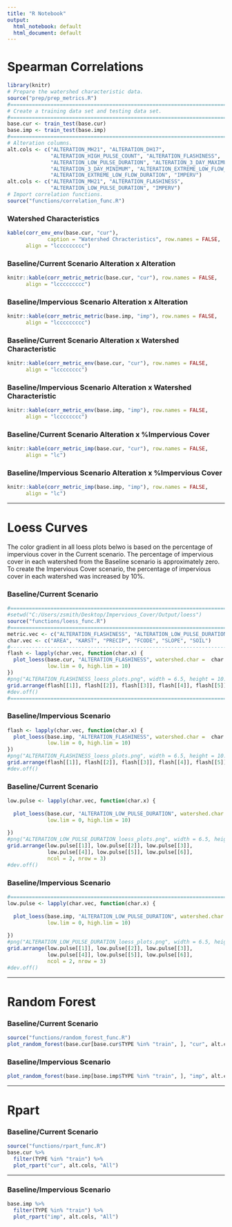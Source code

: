 ```yaml
---
title: "R Notebook"
output:
  html_notebook: default
  html_document: default
---
```

# Spearman Correlations
```r
library(knitr)
# Prepare the watershed characteristic data.
source("prep/prep_metrics.R")
#==============================================================================
# Create a training data set and testing data set.
#==============================================================================
base.cur <- train_test(base.cur)
base.imp <- train_test(base.imp)
#==============================================================================
# Alteration columns.
alt.cols <- c("ALTERATION_MH21", "ALTERATION_DH17",
              "ALTERATION_HIGH_PULSE_COUNT", "ALTERATION_FLASHINESS",
              "ALTERATION_LOW_PULSE_DURATION", "ALTERATION_3_DAY_MAXIMUM",
              "ALTERATION_3_DAY_MINIMUM", "ALTERATION_EXTREME_LOW_FLOW_FREQ",
              "ALTERATION_EXTREME_LOW_FLOW_DURATION", "IMPERV")
alt.cols <- c("ALTERATION_MH21", "ALTERATION_FLASHINESS",
              "ALTERATION_LOW_PULSE_DURATION", "IMPERV")
# Import correlation functions.
source("functions/correlation_func.R")
```
### Watershed Characteristics
```r
kable(corr_env_env(base.cur, "cur"),
             caption = "Watershed Chracteristics", row.names = FALSE,
      align = "lccccccccc")
```
### Baseline/Current Scenario Alteration x Alteration
```r
knitr::kable(corr_metric_metric(base.cur, "cur"), row.names = FALSE,
      align = "lccccccccc")
```
### Baseline/Impervious Scenario Alteration x Alteration
```r
knitr::kable(corr_metric_metric(base.imp, "imp"), row.names = FALSE,
      align = "lccccccccc")
```
### Baseline/Current Scenario Alteration x Watershed Characteristic
```r
knitr::kable(corr_metric_env(base.cur, "cur"), row.names = FALSE,
      align = "lcccccccc")
```
### Baseline/Impervious Scenario Alteration x Watershed Characteristic
```r
knitr::kable(corr_metric_env(base.imp, "imp"), row.names = FALSE,
      align = "lcccccccc")
```
### Baseline/Current Scenario Alteration x %Impervious Cover
```r
knitr::kable(corr_metric_imp(base.cur, "cur"), row.names = FALSE,
      align = "lc")
```
### Baseline/Impervious Scenario Alteration x %Impervious Cover
```r
knitr::kable(corr_metric_imp(base.imp, "imp"), row.names = FALSE,
      align = "lc")
```
***
# Loess Curves

The color gradient in all loess plots belwo is based on the percentage of impervious
cover in the Current scenario. The percentage of impervious cover in each
watershed from the Baseline scenario is approximately zero. To create the 
Impervious Cover scenario, the percentage of impervious cover in each watershed
was increased by 10%.


### Baseline/Current Scenario
```r
#==============================================================================
#setwd("C:/Users/zsmith/Desktop/Impervious_Cover/Output/loess")
source("functions/loess_func.R")
#==============================================================================
metric.vec <- c("ALTERATION_FLASHINESS", "ALTERATION_LOW_PULSE_DURATION")
char.vec <- c("AREA", "KARST", "PRECIP", "FCODE", "SLOPE", "SOIL")
#-----------------------------------------------------------------------------
flash <- lapply(char.vec, function(char.x) {
  plot_loess(base.cur, "ALTERATION_FLASHINESS", watershed.char =  char.x,
             low.lim = 0, high.lim = 10)
})
#png("ALTERATION_FLASHINESS_loess_plots.png", width = 6.5, height = 10.5, units = "in", res = 800)
grid.arrange(flash[[1]], flash[[2]], flash[[3]], flash[[4]], flash[[5]], flash[[6]])
#dev.off()
#==============================================================================


```
### Baseline/Impervious Scenario
```r
flash <- lapply(char.vec, function(char.x) {
  plot_loess(base.imp, "ALTERATION_FLASHINESS", watershed.char =  char.x,
             low.lim = 0, high.lim = 10)
})
#png("ALTERATION_FLASHINESS_loess_plots.png", width = 6.5, height = 10.5, units = "in", res = 800)
grid.arrange(flash[[1]], flash[[2]], flash[[3]], flash[[4]], flash[[5]], flash[[6]])
#dev.off()
```
### Baseline/Current Scenario
```r
low.pulse <- lapply(char.vec, function(char.x) {
  
  plot_loess(base.cur, "ALTERATION_LOW_PULSE_DURATION", watershed.char =  char.x,
             low.lim = 0, high.lim = 10)
  
})
#png("ALTERATION_LOW_PULSE_DURATION_loess_plots.png", width = 6.5, height = 10.5, units = "in", res = 800)
grid.arrange(low.pulse[[1]], low.pulse[[2]], low.pulse[[3]],
             low.pulse[[4]], low.pulse[[5]], low.pulse[[6]],
             ncol = 2, nrow = 3)
#dev.off()
```

### Baseline/Impervious Scenario
```r

#==============================================================================
low.pulse <- lapply(char.vec, function(char.x) {
  
  plot_loess(base.imp, "ALTERATION_LOW_PULSE_DURATION", watershed.char =  char.x,
             low.lim = 0, high.lim = 10)
  
})
#png("ALTERATION_LOW_PULSE_DURATION_loess_plots.png", width = 6.5, height = 10.5, units = "in", res = 800)
grid.arrange(low.pulse[[1]], low.pulse[[2]], low.pulse[[3]],
             low.pulse[[4]], low.pulse[[5]], low.pulse[[6]],
             ncol = 2, nrow = 3)
#dev.off()
```
*** 
# Random Forest
### Baseline/Current Scenario
```r
source("functions/random_forest_func.R")
plot_random_forest(base.cur[base.cur$TYPE %in% "train", ], "cur", alt.cols, 100000)
```
### Baseline/Impervious Scenario
```r
plot_random_forest(base.imp[base.imp$TYPE %in% "train", ], "imp", alt.cols, 100000)
```
***
# Rpart
### Baseline/Current Scenario
```r
source("functions/rpart_func.R")
base.cur %>% 
  filter(TYPE %in% "train") %>% 
  plot_rpart("cur", alt.cols, "All")
```
***
### Baseline/Impervious Scenario
```r
base.imp %>% 
  filter(TYPE %in% "train") %>% 
  plot_rpart("imp", alt.cols, "All")
```








